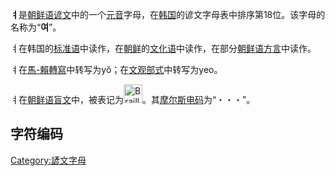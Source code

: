 {{unreferenced|time=2015-06-12T16:09:32+00:00}}
'''ㅕ'''是[[朝鲜语|朝鲜语]][[谚文|谚文]]中的一个[[元音|元音]]字母，在[[韩国|韩国]]的谚文字母表中排序第18位。该字母的名称为“'''여'''”。

ㅕ在韩国的[[标准语|标准语]]中读作{{IPA|/jʌ/}}，在[[朝鲜|朝鲜]]的[[文化语|文化语]]中读作{{IPA|/jɔ/}}，在部分[[朝鲜语方言|朝鲜语方言]]中读作{{IPA|/jə/}}。

ㅕ在[[馬科恩-賴肖爾轉寫系統|馬-賴轉寫]]中转写为yŏ；在[[文化观光部2000年式|文观部式]]中转写为yeo。

ㅕ在[[朝鲜语盲文|朝鲜语盲文]]中，被表记为[[File:Braille_Û.svg|30px]]。其[[摩尔斯电码|摩尔斯电码]]为“・・・”。

== 字符编码 ==
{{諺文元音字母編碼|
| 홀소리=ㅕ | 홀소리 코드=U+3155 | 홀소리 HTML=&#12629;
| 첫가끝=ㅕ | 첫가끝 코드=U+1167 | 첫가끝 HTML=&#4455;
|   한양= |   한양 코드=U+F816 |   한양 HTML=&#63510;
|   반각=ￊ |   반각 코드=U+FFC6 |   반각 HTML=&#65482;
}}

{{writingsystem-stub}}
{{諺文}}
[[Category:諺文字母|Category:諺文字母]]